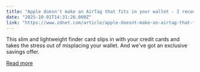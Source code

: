 ```yaml
---
title: "Apple doesn't make an AirTag that fits in your wallet - I recommend this instead"
date: "2025-10-01T14:31:26.000Z"
link: "https://www.zdnet.com/article/apple-doesnt-make-an-airtag-that-fits-in-your-wallet-i-recommend-this-instead/"
---
```


This slim and lightweight finder card slips in with your credit cards and takes the stress out of misplacing your wallet. And we've got an exclusive savings offer.

[Read more](https://www.zdnet.com/article/apple-doesnt-make-an-airtag-that-fits-in-your-wallet-i-recommend-this-instead/)
